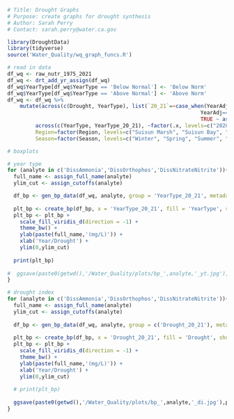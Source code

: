 ```r
# Title: Drought Graphs
# Purpose: create graphs for drought synthesis
# Author: Sarah Perry
# Contact: sarah.perry@water.ca.gov
```

```r
library(DroughtData)
library(tidyverse)
source('Water_Quality/wq_graph_funcs.R')
```

```r
# read in data
df_wq <- raw_nutr_1975_2021
df_wq <- drt_add_yr_assign(df_wq)
df_wq$YearType[df_wq$YearType == 'Below Normal'] <- 'Below Norm'
df_wq$YearType[df_wq$YearType == 'Above Normal'] <- 'Above Norm'
df_wq <- df_wq %>%
    mutate(across(c(Drought, YearType), list(`20_21`=~case_when(YearAdj==2021 ~ "2021", 
                                                              YearAdj==2020 ~ "2020", 
                                                              TRUE ~ as.character(.x)))),
         across(c(YearType, YearType_20_21), ~factor(.x, levels=c("2020", "2021", "Critical", "Dry", "Below Norm", "Above Norm", "Wet"))),
         Region=factor(Region, levels=c("Suisun Marsh", "Suisun Bay", "Confluence", "SouthCentral", "North")),
         Season=factor(Season, levels=c("Winter", "Spring", "Summer", "Fall")))
```

```r
# boxplots

# year type
for (analyte in c('DissAmmonia','DissOrthophos','DissNitrateNitrite')){
  full_name <- assign_full_name(analyte)
  ylim_cut <- assign_cutoffs(analyte)

  df_bp <- gen_bp_data(df_wq, analyte, group = 'YearType_20_21', metadat = c('YearType'))
  
  plt_bp <- create_bp(df_bp, x = 'YearType_20_21', fill = 'YearType', show_outliers = TRUE)
  plt_bp <- plt_bp +
    scale_fill_viridis_d(direction = -1) +
    theme_bw() +
    ylab(paste(full_name,'(mg/L)')) +
    xlab('Year/Drought') +
    ylim(0,ylim_cut)
  
  print(plt_bp)
  
#  ggsave(paste0(getwd(),'/Water_Quality/plots/bp_',analyte,'_yt.jpg'),plt_bp, width = 7, height = 4.5)
}

# drought index
for (analyte in c('DissAmmonia','DissOrthophos','DissNitrateNitrite')){
  full_name <- assign_full_name(analyte)
  ylim_cut <- assign_cutoffs(analyte)
  
  df_bp <- gen_bp_data(df_wq, analyte, group = c('Drought_20_21'), metadat = c('Drought'))
  
  plt_bp <- create_bp(df_bp, x = 'Drought_20_21', fill = 'Drought', show_outliers = TRUE)
  plt_bp <- plt_bp +
    scale_fill_viridis_d(direction = -1) +
    theme_bw() +
    ylab(paste(full_name,'(mg/L)')) +
    xlab('Year/Drought') +
    ylim(0,ylim_cut)
  
  # print(plt_bp)
  
  ggsave(paste0(getwd(),'/Water_Quality/plots/bp_',analyte,'_di.jpg'),plt_bp, width = 7, height = 4.5)
}
```


